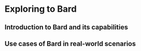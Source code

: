 
# Exploring to Bard {-}

## Introduction to Bard and its capabilities {-}

## Use cases of Bard in real-world scenarios {-}

